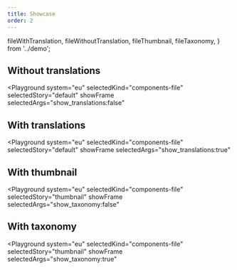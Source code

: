 ```yaml
---
title: Showcase
order: 2
---
```



  fileWithTranslation,
  fileWithoutTranslation,
  fileThumbnail,
  fileTaxonomy,
} from '../demo';

## Without translations

<Playground
  system="eu"
  selectedKind="components-file"
  selectedStory="default"
  showFrame
  selectedArgs="show_translations:false"
>
  <Html markup={fileWithoutTranslation} />
</Playground>

## With translations

<Playground
  system="eu"
  selectedKind="components-file"
  selectedStory="default"
  showFrame
  selectedArgs="show_translations:true"
>
  <Html markup={fileWithTranslation} />
</Playground>

## With thumbnail

<Playground
  system="eu"
  selectedKind="components-file"
  selectedStory="thumbnail"
  showFrame
  selectedArgs="show_taxonomy:false"
>
  <Html markup={fileThumbnail} />
</Playground>

## With taxonomy

<Playground
  system="eu"
  selectedKind="components-file"
  selectedStory="thumbnail"
  showFrame
  selectedArgs="show_taxonomy:true"
>
  <Html markup={fileTaxonomy} />
</Playground>
